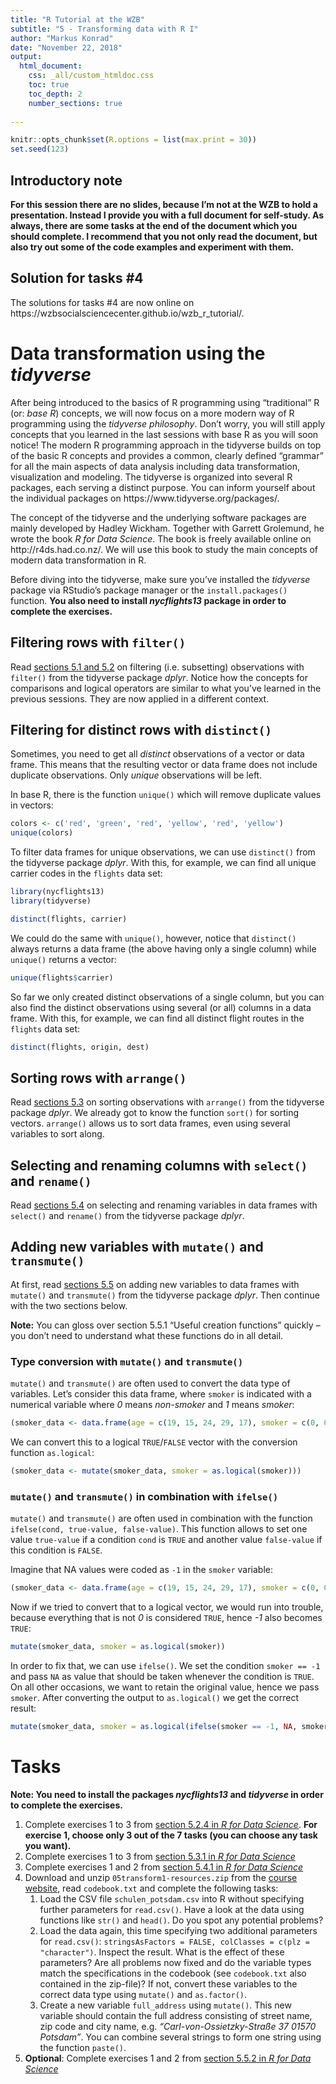 ```yaml
---
title: "R Tutorial at the WZB"
subtitle: "5 - Transforming data with R I"
author: "Markus Konrad"
date: "November 22, 2018"
output:
  html_document:
    css: _all/custom_htmldoc.css
    toc: true
    toc_depth: 2
    number_sections: true
    
---
```


```r
knitr::opts_chunk$set(R.options = list(max.print = 30))
set.seed(123)
```


## Introductory note {-}

**For this session there are no slides, because I'm not at the WZB to hold a presentation. Instead I provide you with a full document for self-study. As always, there are some tasks at the end of the document which you should complete. I recommend that you not only read the document, but also try out some of the code examples and experiment with them.**

## Solution for tasks #4 {-}

The solutions for tasks #4 are now online on https://wzbsocialsciencecenter.github.io/wzb_r_tutorial/.

# Data transformation using the *tidyverse*

After being introduced to the basics of R programming using "traditional" R (or: *base R*) concepts, we will now focus on a more modern way of R programming using the *tidyverse philosophy*. Don't worry, you will still apply concepts that you learned in the last sessions with base R as you will soon notice! The modern R programming approach in the tidyverse builds on top of the basic R concepts and provides a common, clearly defined "grammar" for all the main aspects of data analysis including data transformation, visualization and modeling. The tidyverse is organized into several R packages, each serving a distinct purpose. You can inform yourself about the individual packages on https://www.tidyverse.org/packages/.

The concept of the tidyverse and the underlying software packages are mainly developed by Hadley Wickham. Together with Garrett Grolemund, he wrote the book *R for Data Science*. The book is freely available online on http://r4ds.had.co.nz/. We will use this book to study the main concepts of modern data transformation in R.

Before diving into the tidyverse, make sure you've installed the *tidyverse* package via RStudio's package manager or the `install.packages()` function. **You also need to install *nycflights13* package in order to complete the exercises.**

## Filtering rows with `filter()`

Read [sections 5.1 and 5.2](http://r4ds.had.co.nz/transform.html#introduction-2) on filtering (i.e. subsetting) observations with `filter()` from the tidyverse package *dplyr*. Notice how the concepts for comparisons and logical operators are similar to what you've learned in the previous sessions. They are now applied in a different context.

## Filtering for distinct rows with `distinct()`

Sometimes, you need to get all *distinct* observations of a vector or data frame. This means that the resulting vector or data frame does not include duplicate observations. Only *unique* observations will be left.

In base R, there is the function `unique()` which will remove duplicate values in vectors:

```r
colors <- c('red', 'green', 'red', 'yellow', 'red', 'yellow')
unique(colors)
```

To filter data frames for unique observations, we can use `distinct()` from the tidyverse package *dplyr*. With this, for example, we can find all unique carrier codes in the `flights` data set:

```r
library(nycflights13)
library(tidyverse)

distinct(flights, carrier)
```

We could do the same with `unique()`, however, notice that `distinct()` always returns a data frame (the above having only a single column) while `unique()` returns a vector:

```r
unique(flights$carrier)
```

So far we only created distinct observations of a single column, but you can also find the distinct observations using several (or all) columns in a data frame. With this, for example, we can find all distinct flight routes in the `flights` data set:

```r
distinct(flights, origin, dest)
```


## Sorting rows with `arrange()`

Read [sections 5.3](http://r4ds.had.co.nz/transform.html#arrange-rows-with-arrange) on sorting observations with `arrange()` from the tidyverse package *dplyr*. We already got to know the function `sort()` for sorting vectors. `arrange()` allows us to sort data frames, even using several variables to sort along.

## Selecting and renaming columns with `select()` and `rename()`

Read [sections 5.4](http://r4ds.had.co.nz/transform.html#select) on selecting and renaming variables in data frames with `select()` and `rename()` from the tidyverse package *dplyr*.

## Adding new variables with `mutate()` and `transmute()`

At first, read [sections 5.5](http://r4ds.had.co.nz/transform.html#add-new-variables-with-mutate) on adding new variables to data frames with `mutate()` and `transmute()` from the tidyverse package *dplyr*. Then continue with the two sections below.

**Note:** You can gloss over section 5.5.1 "Useful creation functions" quickly -- you don't need to understand what these functions do in all detail.

### Type conversion with `mutate()` and `transmute()`

`mutate()` and `transmute()` are often used to convert the data type of variables. Let's consider this data frame, where `smoker` is indicated with a numerical variable where *0* means *non-smoker* and *1* means *smoker*:

```r
(smoker_data <- data.frame(age = c(19, 15, 24, 29, 17), smoker = c(0, 0, 1, NA, 1)))
```

We can convert this to a logical `TRUE`/`FALSE` vector with the conversion function `as.logical`:

```r
(smoker_data <- mutate(smoker_data, smoker = as.logical(smoker)))
```

### `mutate()` and `transmute()` in combination with `ifelse()`

`mutate()` and `transmute()` are often used in combination with the function `ifelse(cond, true-value, false-value)`. This function allows to set one value `true-value` if a condition `cond` is `TRUE` and another value `false-value` if this condition is `FALSE`.

Imagine that NA values were coded as `-1` in the `smoker` variable:

```r
(smoker_data <- data.frame(age = c(19, 15, 24, 29, 17), smoker = c(0, 0, 1, -1, 1)))
```

Now if we tried to convert that to a logical vector, we would run into trouble, because everything that is not *0* is considered `TRUE`, hence *-1* also becomes `TRUE`:

```r
mutate(smoker_data, smoker = as.logical(smoker))
```

In order to fix that, we can use `ifelse()`. We set the condition `smoker == -1` and pass `NA` as value that should be taken whenever the condition is `TRUE`. On all other occasions, we want to retain the original value, hence we pass `smoker`. After converting the output to `as.logical()` we get the correct result:

```r
mutate(smoker_data, smoker = as.logical(ifelse(smoker == -1, NA, smoker)))
```


# Tasks

**Note: You need to install the packages *nycflights13* and *tidyverse* in order to complete the exercises.**

1. Complete exercises 1 to 3 from [section 5.2.4 in *R for Data Science*](http://r4ds.had.co.nz/transform.html#exercises-7).
    **For exercise 1, choose only 3 out of the 7 tasks (you can choose any task you want).**
2. Complete exercises 1 to 3 from [section 5.3.1 in *R for Data Science*](http://r4ds.had.co.nz/transform.html#exercises-8)
3. Complete exercises 1 and 2 from [section 5.4.1 in *R for Data Science*](http://r4ds.had.co.nz/transform.html#exercises-9)
4. Download and unzip `05transform1-resources.zip` from the [course website](https://wzbsocialsciencecenter.github.io/wzb_r_tutorial/), read `codebook.txt` and complete the following tasks:
    1. Load the CSV file `schulen_potsdam.csv` into R without specifying further parameters for `read.csv()`. Have a look at the data using functions like `str()` and `head()`. Do you spot any potential problems?
    2. Load the data again, this time specifying two additional parameters for `read.csv()`: `stringsAsFactors = FALSE, colClasses = c(plz = "character")`. Inspect the result. What is the effect of these parameters? Are all problems now fixed and do the variable types match the specifications in the codebook (see `codebook.txt` also contained in the zip-file)? If not, convert these variables to the correct data type using `mutate()` and `as.factor()`.
    3. Create a new variable `full_address` using `mutate()`. This new variable should contain the full address consisting of street name, zip code and city name, e.g. *"Carl-von-Ossietzky-Straße 37 01570 Potsdam"*. You can combine several strings to form one string using the function `paste()`.
5. **Optional**: Complete exercises 1 and 2 from [section 5.5.2 in *R for Data Science*](http://r4ds.had.co.nz/transform.html#exercises-10)

